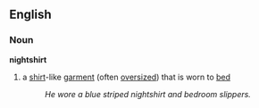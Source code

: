==English==
===Noun===
'''nightshirt'''
#a [[shirt]]-like [[garment]] (often [[oversize]]d) that is worn to [[bed]]
#:''He wore a blue striped nightshirt and bedroom slippers.''